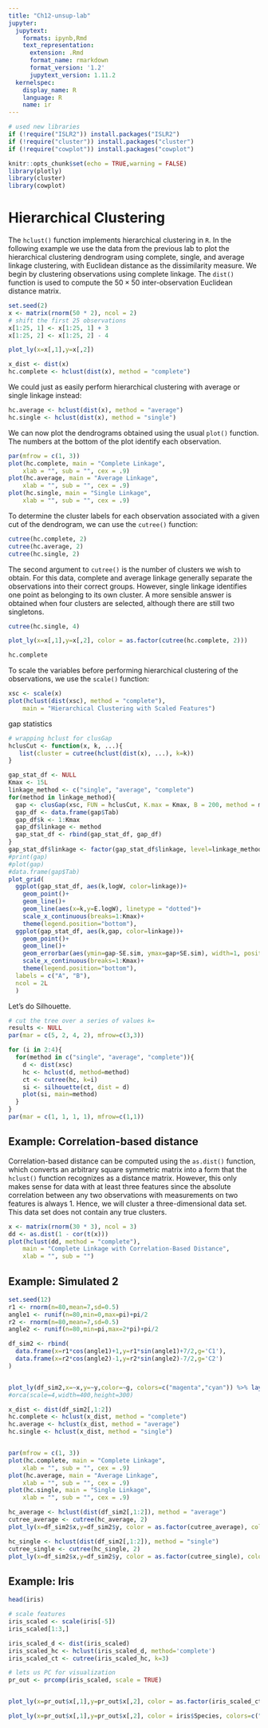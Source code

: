 ```yaml
---
title: "Ch12-unsup-lab"
jupyter:
  jupytext:
    formats: ipynb,Rmd
    text_representation:
      extension: .Rmd
      format_name: rmarkdown
      format_version: '1.2'
      jupytext_version: 1.11.2
  kernelspec:
    display_name: R
    language: R
    name: ir
---
```


```r
# used new libraries
if (!require("ISLR2")) install.packages("ISLR2")
if (!require("cluster")) install.packages("cluster")
if (!require("cowplot")) install.packages("cowplot")
```

```r
knitr::opts_chunk$set(echo = TRUE,warning = FALSE)
library(plotly)
library(cluster)
library(cowplot)
```



# Hierarchical Clustering

The `hclust()` function implements  hierarchical clustering in `R`. In the following example we use the data from the previous lab to
 plot the hierarchical clustering dendrogram using complete, single, and average linkage clustering, with  Euclidean distance as the dissimilarity measure.
We begin by clustering observations using complete linkage. The `dist()` function is used to compute the $50 \times 50$ inter-observation Euclidean distance matrix.


```r
set.seed(2)
x <- matrix(rnorm(50 * 2), ncol = 2)
# shift the first 25 observations
x[1:25, 1] <- x[1:25, 1] + 3
x[1:25, 2] <- x[1:25, 2] - 4

plot_ly(x=x[,1],y=x[,2])
```

```r
x_dist <- dist(x)
hc.complete <- hclust(dist(x), method = "complete")
```

We could just as easily perform hierarchical clustering with average or single linkage instead:

```r
hc.average <- hclust(dist(x), method = "average")
hc.single <- hclust(dist(x), method = "single")
```

We can now plot the dendrograms obtained using the usual `plot()` function. The numbers at the bottom of the plot identify each observation.

```r
par(mfrow = c(1, 3))
plot(hc.complete, main = "Complete Linkage",
    xlab = "", sub = "", cex = .9)
plot(hc.average, main = "Average Linkage",
    xlab = "", sub = "", cex = .9)
plot(hc.single, main = "Single Linkage",
    xlab = "", sub = "", cex = .9)
```


To determine the cluster labels for each observation associated with a given cut of the dendrogram, we can use the `cutree()` function:

```r
cutree(hc.complete, 2)
cutree(hc.average, 2)
cutree(hc.single, 2)
```

The second argument to `cutree()` is the number of clusters we wish to obtain.
For this data, complete and average linkage generally separate the observations into their correct groups. However, single linkage identifies one point as belonging to its own cluster. A more sensible answer is obtained when four clusters are selected, although there are still two singletons.

```r
cutree(hc.single, 4)
```
```r
plot_ly(x=x[,1],y=x[,2], color = as.factor(cutree(hc.complete, 2)))
```
```r
hc.complete
```

To scale the variables before performing hierarchical clustering of the observations, we use the `scale()` function:

```r
xsc <- scale(x)
plot(hclust(dist(xsc), method = "complete"),
    main = "Hierarchical Clustering with Scaled Features")
```

gap statistics
```r
# wrapping hclust for clusGap
hclusCut <- function(x, k, ...){
   list(cluster = cutree(hclust(dist(x), ...), k=k))
}

gap_stat_df <- NULL
Kmax <- 15L
linkage_method <- c("single", "average", "complete")
for(method in linkage_method){
  gap <- clusGap(xsc, FUN = hclusCut, K.max = Kmax, B = 200, method = method)
  gap_df <- data.frame(gap$Tab)
  gap_df$k <- 1:Kmax
  gap_df$linkage <- method
  gap_stat_df <- rbind(gap_stat_df, gap_df)
}
gap_stat_df$linkage <- factor(gap_stat_df$linkage, level=linkage_method)
#print(gap)
#plot(gap)
#data.frame(gap$Tab)
plot_grid(
  ggplot(gap_stat_df, aes(k,logW, color=linkage))+
    geom_point()+
    geom_line()+
    geom_line(aes(x=k,y=E.logW), linetype = "dotted")+
    scale_x_continuous(breaks=1:Kmax)+
    theme(legend.position="bottom"),
  ggplot(gap_stat_df, aes(k,gap, color=linkage))+
    geom_point()+
    geom_line()+
    geom_errorbar(aes(ymin=gap-SE.sim, ymax=gap+SE.sim), width=1, position=position_dodge(.1)) +
    scale_x_continuous(breaks=1:Kmax)+
    theme(legend.position="bottom"),
  labels = c("A", "B"),
  ncol = 2L
  )
```

Let's do Silhouette.
```r
# cut the tree over a series of values k=
results <- NULL
par(mar = c(5, 2, 4, 2), mfrow=c(3,3))

for (i in 2:4){
  for(method in c("single", "average", "complete")){
    d <- dist(xsc)
    hc <- hclust(d, method=method)
  	ct <- cutree(hc, k=i)
  	si <- silhouette(ct, dist = d)
    plot(si, main=method)
  }
}
par(mar = c(1, 1, 1, 1), mfrow=c(1,1))
```



## Example: Correlation-based distance
Correlation-based distance can be computed using the `as.dist()` function, which converts an arbitrary square symmetric matrix into a form that the `hclust()` function recognizes as a distance matrix. However, this only makes sense for data with at least three features since the absolute correlation between any two observations
with measurements on two features is always 1. Hence, we will cluster a three-dimensional data set. This data set does not contain any true clusters.

```r
x <- matrix(rnorm(30 * 3), ncol = 3)
dd <- as.dist(1 - cor(t(x)))
plot(hclust(dd, method = "complete"),
    main = "Complete Linkage with Correlation-Based Distance",
    xlab = "", sub = "")
```
## Example: Simulated 2

```r
set.seed(12)
r1 <- rnorm(n=80,mean=7,sd=0.5)
angle1 <- runif(n=80,min=0,max=pi)+pi/2
r2 <- rnorm(n=80,mean=7,sd=0.5)
angle2 <- runif(n=80,min=pi,max=2*pi)+pi/2

df_sim2 <- rbind(
  data.frame(x=r1*cos(angle1)+1,y=r1*sin(angle1)+7/2,g='C1'),
  data.frame(x=r2*cos(angle2)-1,y=r2*sin(angle2)-7/2,g='C2')
)


plot_ly(df_sim2,x=~x,y=~y,color=~g, colors=c("magenta","cyan")) %>% layout(yaxis=list(scaleanchor="x", scaleratio=1))
#orca(scale=4,width=400,height=300)
```

```r


x_dist <- dist(df_sim2[,1:2])
hc.complete <- hclust(x_dist, method = "complete")
hc.average <- hclust(x_dist, method = "average")
hc.single <- hclust(x_dist, method = "single")


par(mfrow = c(1, 3))
plot(hc.complete, main = "Complete Linkage",
    xlab = "", sub = "", cex = .9)
plot(hc.average, main = "Average Linkage",
    xlab = "", sub = "", cex = .9)
plot(hc.single, main = "Single Linkage",
    xlab = "", sub = "", cex = .9)
```

```r
hc_average <- hclust(dist(df_sim2[,1:2]), method = "average")
cutree_average <- cutree(hc_average, 2)
plot_ly(x=df_sim2$x,y=df_sim2$y, color = as.factor(cutree_average), colors=c("red","blue"))
```

```r
hc_single <- hclust(dist(df_sim2[,1:2]), method = "single")
cutree_single <- cutree(hc_single, 2)
plot_ly(x=df_sim2$x,y=df_sim2$y, color = as.factor(cutree_single), colors=c("red","blue"))
```

## Example: Iris

```r
head(iris)
```

```r
# scale features
iris_scaled <- scale(iris[-5])
iris_scaled[1:3,]
```
```r
iris_scaled_d <- dist(iris_scaled)
iris_scaled_hc <- hclust(iris_scaled_d, method='complete')
iris_scaled_ct <- cutree(iris_scaled_hc, k=3)
```

```r
# lets us PC for visualization
pr_out <- prcomp(iris_scaled, scale = TRUE)


plot_ly(x=pr_out$x[,1],y=pr_out$x[,2], color = as.factor(iris_scaled_ct), colors=c("red","blue","green"))
```


```r
plot_ly(x=pr_out$x[,1],y=pr_out$x[,2], color = iris$Species, colors=c("red","blue","green"))
```


